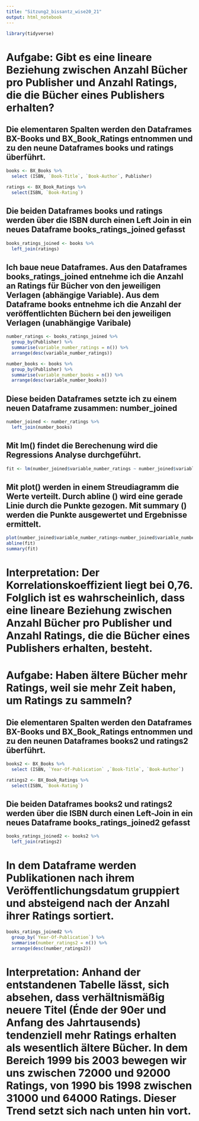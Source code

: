```yaml
---
title: "Sitzung2_bissantz_wise20_21"
output: html_notebook
---
```


```r
library(tidyverse)

```


# Aufgabe: Gibt es eine lineare Beziehung zwischen Anzahl Bücher pro Publisher und Anzahl Ratings, die die Bücher eines Publishers erhalten?

## Die elementaren Spalten werden den Dataframes BX-Books und BX_Book_Ratings entnommen und zu den neune Dataframes books und ratings überführt.

```r
books <- BX_Books %>%
  select (ISBN, `Book-Title`, `Book-Author`, Publisher)

ratings <- BX_Book_Ratings %>%
  select(ISBN, `Book-Rating`)
```

## Die beiden Dataframes books und ratings werden über die ISBN durch einen Left Join in ein neues Dataframe books_ratings_joined gefasst

```r
books_ratings_joined <- books %>%
  left_join(ratings)
```


## Ich baue neue Dataframes. Aus den Dataframes books_ratings_joined entnehme ich die Anzahl an Ratings für Bücher von den jeweiligen Verlagen (abhängige Variable). Aus dem Dataframe books entnehme ich die Anzahl der veröffentlichten Büchern bei den jeweiligen Verlagen (unabhängige Varibale)

```r
number_ratings <- books_ratings_joined %>%
  group_by(Publisher) %>%
  summarise(variable_number_ratings = n()) %>%
  arrange(desc(variable_number_ratings))

number_books <- books %>%
  group_by(Publisher) %>%
  summarise(variable_number_books = n()) %>%
  arrange(desc(variable_number_books))
```

## Diese beiden Dataframes setzte ich zu einem neuen Dataframe zusammen: number_joined

```r
number_joined <- number_ratings %>%
  left_join(number_books)
```

## Mit lm() findet die Berechenung wird die Regressions Analyse durchgeführt.

```r
fit <- lm(number_joined$variable_number_ratings ~ number_joined$variable_number_books)
```

## Mit plot() werden in einem Streudiagramm die Werte verteilt. Durch abline () wird eine gerade Linie durch die Punkte gezogen. Mit summary () werden die Punkte ausgewertet und Ergebnisse ermittelt.

```r
plot(number_joined$variable_number_ratings~number_joined$variable_number_books)
abline(fit)
summary(fit)
```

# Interpretation: Der Korrelationskoeffizient liegt bei 0,76. Folglich ist es wahrscheinlich, dass eine lineare Beziehung zwischen Anzahl Bücher pro Publisher und Anzahl Ratings, die die Bücher eines Publishers erhalten, besteht. 

# Aufgabe: Haben ältere Bücher mehr Ratings, weil sie mehr Zeit haben, um Ratings zu sammeln?

## Die elementaren Spalten werden den Dataframes BX-Books und BX_Book_Ratings entnommen und zu den neunen Dataframes books2 und ratings2 überführt. 

```r
books2 <- BX_Books %>%
  select (ISBN, `Year-Of-Publication` ,`Book-Title`, `Book-Author`)

ratings2 <- BX_Book_Ratings %>%
  select(ISBN, `Book-Rating`)
```

## Die beiden Dataframes books2 und ratings2 werden über die ISBN durch einen Left-Join in ein neues Dataframe books_ratings_joined2 gefasst

```r
books_ratings_joined2 <- books2 %>%
  left_join(ratings2)
```
# In dem Dataframe werden Publikationen nach ihrem Veröffentlichungsdatum gruppiert und absteigend nach der Anzahl ihrer Ratings sortiert. 

```r
books_ratings_joined2 %>%
  group_by(`Year-Of-Publication`) %>%
  summarise(number_ratings2 = n()) %>%
  arrange(desc(number_ratings2))
```

# Interpretation: Anhand der entstandenen Tabelle lässt, sich absehen, dass verhältnismäßig neuere Titel (Énde der 90er und Anfang des Jahrtausends) tendenziell mehr Ratings erhalten als wesentlich ältere Bücher. In dem Bereich 1999 bis 2003 bewegen wir uns zwischen 72000 und 92000 Ratings, von 1990 bis 1998 zwischen 31000 und 64000 Ratings. Dieser Trend setzt sich nach unten hin vort.
